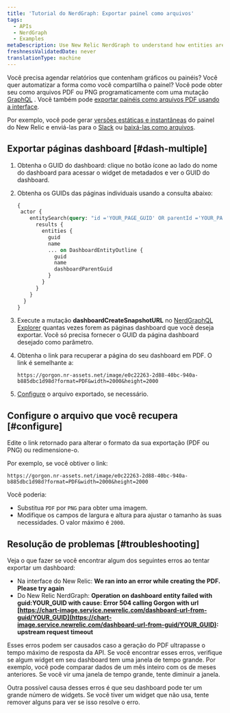 ```yaml
---
title: 'Tutorial do NerdGraph: Exportar painel como arquivos'
tags:
  - APIs
  - NerdGraph
  - Examples
metaDescription: Use New Relic NerdGraph to understand how entities are related.
freshnessValidatedDate: never
translationType: machine
---
```


Você precisa agendar relatórios que contenham gráficos ou painéis? Você quer automatizar a forma como você compartilha o painel? Você pode obter seu <InlinePopover type="dashboards"/>como arquivos PDF ou PNG programaticamente com uma mutação [GraphQL](/docs/apis/nerdgraph/get-started/introduction-new-relic-nerdgraph) . Você também pode [exportar painéis como arquivos PDF usando a interface](/docs/dashboards/manage-your-dashboard/manage-your-dashboard#dash-export).

Por exemplo, você pode gerar [versões estáticas e instantâneas](/docs/apis/nerdgraph/examples/nerdgraph-dashboards/#other-operations) do painel do New Relic e enviá-las para o [Slack](/docs/alerts-applied-intelligence/notifications/notification-integrations/#slack) ou [baixá-las como arquivos](/docs/apis/nerdgraph/examples/export-dashboards-pdfpng-using-api/).

## Exportar páginas dashboard [#dash-multiple]

1. Obtenha o GUID do dashboard: clique no botão <Icon name="fe-more-horizontal"/> ícone ao lado do nome do dashboard para acessar o widget de metadados e ver o GUID do dashboard.

2. Obtenha os GUIDs das páginas individuais usando a consulta abaixo:

   ```graphql
   {
    actor {
       entitySearch(query: "id ='YOUR_PAGE_GUID' OR parentId ='YOUR_PAGE_GUID' AND tags.isDashboardPage = 'true'" ) {
         results {
           entities {
             guid
             name
             ... on DashboardEntityOutline {
               guid
               name
               dashboardParentGuid
             }
           }
         }
       }
     }
   }
   ```

3. Execute a mutação <DoNotTranslate>**dashboardCreateSnapshotURL**</DoNotTranslate> no [NerdGraphQL Explorer](https://api.newrelic.com/graphiql) quantas vezes forem as páginas dashboard que você deseja exportar. Você só precisa fornecer o GUID da página dashboard desejado como parâmetro.

4. Obtenha o link para recuperar a página do seu dashboard em PDF. O link é semelhante a:

   ```
   https://gorgon.nr-assets.net/image/e0c22263-2d88-40bc-940a-b885dbc1d98d?format=PDF&width=2000&height=2000
   ```

5. [Configure](#configure) o arquivo exportado, se necessário.

## Configure o arquivo que você recupera [#configure]

Edite o link retornado para alterar o formato da sua exportação (PDF ou PNG) ou redimensione-o.

Por exemplo, se você obtiver o link:

```
https://gorgon.nr-assets.net/image/e0c22263-2d88-40bc-940a-b885dbc1d98d?format=PDF&width=2000&height=2000
```

Você poderia:

* Substitua `PDF` por `PNG` para obter uma imagem.
* Modifique os campos de largura e altura para ajustar o tamanho às suas necessidades. O valor máximo é `2000`.

## Resolução de problemas [#troubleshooting]

Veja o que fazer se você encontrar algum dos seguintes erros ao tentar exportar um dashboard:

* Na interface do New Relic: <DoNotTranslate>**We ran into an error while creating the PDF. Please try again**</DoNotTranslate>
* Do New Relic NerdGraph: <DoNotTranslate>**Operation on dashboard entity failed with guid:YOUR_GUID with cause: Error 504 calling Gorgon with url [https://chart-image.service.newrelic.com/dashboard-url-from-guid/YOUR_GUID](https://chart-image.service.newrelic.com/dashboard-url-from-guid/YOUR_GUID): upstream request timeout**</DoNotTranslate>

Esses erros podem ser causados caso a geração do PDF ultrapasse o tempo máximo de resposta da API. Se você encontrar esses erros, verifique se algum widget em seu dashboard tem uma janela de tempo grande. Por exemplo, você pode comparar dados de um mês inteiro com os de meses anteriores. Se você vir uma janela de tempo grande, tente diminuir a janela.

Outra possível causa desses erros é que seu dashboard pode ter um grande número de widgets. Se você tiver um widget que não usa, tente remover alguns para ver se isso resolve o erro.
